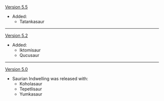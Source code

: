 {{Change History/Header}}
[[Version/5.5|Version 5.5]]
* Added:
** Tatankasaur
----
[[Version 5.2]]
* Added:
** Iktomisaur
** Qucusaur
----
[[Version 5.0]]
* Saurian Indwelling was released with:
** Koholasaur
** Tepetlisaur
** Yumkasaur